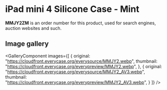 
# iPad mini 4 Silicone Case - Mint

<Callout type='info' emoji='👉🏻'>**MMJY2ZM** is an order number for this product, used for search engines, auction websites and such.</Callout>

## Image gallery

<GalleryComponent
    images={[
      {
        original: "https://cloudfront.everycase.org/everysource/MMJY2.webp",
        thumbnail: "https://cloudfront.everycase.org/everypreview/MMJY2.webp",
      },
      {
        original: "https://cloudfront.everycase.org/everysource/MMJY2_AV3.webp",
        thumbnail: "https://cloudfront.everycase.org/everypreview/MMJY2_AV3.webp",
      }
    ]}
  />

